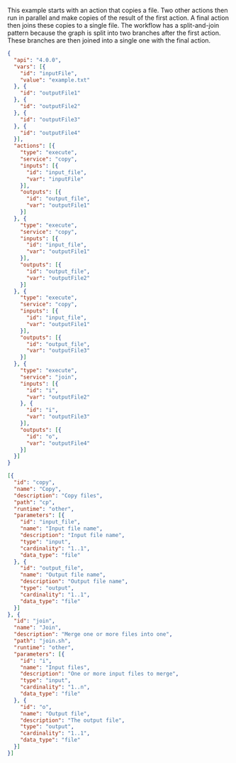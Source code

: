 
This example starts with an action that copies a file. Two other actions then
run in parallel and make copies of the result of the first action. A final
action then joins these copies to a single file. The workflow has a
split-and-join pattern because the graph is split into two branches after the
first action. These branches are then joined into a single one with the final
action.

<CodeExample title="Workflow:">

```json code-example
{
  "api": "4.0.0",
  "vars": [{
    "id": "inputFile",
    "value": "example.txt"
  }, {
    "id": "outputFile1"
  }, {
    "id": "outputFile2"
  }, {
    "id": "outputFile3"
  }, {
    "id": "outputFile4"
  }],
  "actions": [{
    "type": "execute",
    "service": "copy",
    "inputs": [{
      "id": "input_file",
      "var": "inputFile"
    }],
    "outputs": [{
      "id": "output_file",
      "var": "outputFile1"
    }]
  }, {
    "type": "execute",
    "service": "copy",
    "inputs": [{
      "id": "input_file",
      "var": "outputFile1"
    }],
    "outputs": [{
      "id": "output_file",
      "var": "outputFile2"
    }]
  }, {
    "type": "execute",
    "service": "copy",
    "inputs": [{
      "id": "input_file",
      "var": "outputFile1"
    }],
    "outputs": [{
      "id": "output_file",
      "var": "outputFile3"
    }]
  }, {
    "type": "execute",
    "service": "join",
    "inputs": [{
      "id": "i",
      "var": "outputFile2"
    }, {
      "id": "i",
      "var": "outputFile3"
    }],
    "outputs": [{
      "id": "o",
      "var": "outputFile4"
    }]
  }]
}
```

</CodeExample>

<CodeExample title="Service metadata:">

```json code-example
[{
  "id": "copy",
  "name": "Copy",
  "description": "Copy files",
  "path": "cp",
  "runtime": "other",
  "parameters": [{
    "id": "input_file",
    "name": "Input file name",
    "description": "Input file name",
    "type": "input",
    "cardinality": "1..1",
    "data_type": "file"
  }, {
    "id": "output_file",
    "name": "Output file name",
    "description": "Output file name",
    "type": "output",
    "cardinality": "1..1",
    "data_type": "file"
  }]
}, {
  "id": "join",
  "name": "Join",
  "description": "Merge one or more files into one",
  "path": "join.sh",
  "runtime": "other",
  "parameters": [{
    "id": "i",
    "name": "Input files",
    "description": "One or more input files to merge",
    "type": "input",
    "cardinality": "1..n",
    "data_type": "file"
  }, {
    "id": "o",
    "name": "Output file",
    "description": "The output file",
    "type": "output",
    "cardinality": "1..1",
    "data_type": "file"
  }]
}]
```

</CodeExample>
